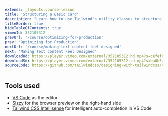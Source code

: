 ```yaml
---
extends: _layouts.course-lesson
title: 'Structuring a Basic Card'
description: "Learn how to use Tailwind's utility classes to structure a basic card component."
titleBorder: true
hideTableOfContents: true
vimeoId: 352105312
prevUrl: '/course/optimizing-for-production'
prev: 'Optimizing for Production'
nextUrl: '/course/making-text-content-feel-designed'
next: 'Making Text Content Feel Designed'
downloadHd: https://player.vimeo.com/external/352105312.hd.mp4?s=cefefca8226bd584870def9e72b507a711eed8f7&profile_id=169&download=1
downloadSd: https://player.vimeo.com/external/352105312.sd.mp4?s=ba0b5a88d90af09ab7b52c68d850b738de5f94f8&profile_id=165&download=1
sourceCode: https://github.com/tailwindcss/designing-with-tailwindcss/tree/master/02-designing-an-image-card/01-structuring-a-basic-card
---
```


## Tools used

- [VS Code](https://code.visualstudio.com/) as the editor
- [Sizzy](https://adamwathan.me/sizzy) for the browser preview on the right-hand side
- [Tailwind CSS Intellisense](https://marketplace.visualstudio.com/items?itemName=bradlc.vscode-tailwindcss) for intelligent auto-completion in VS Code
